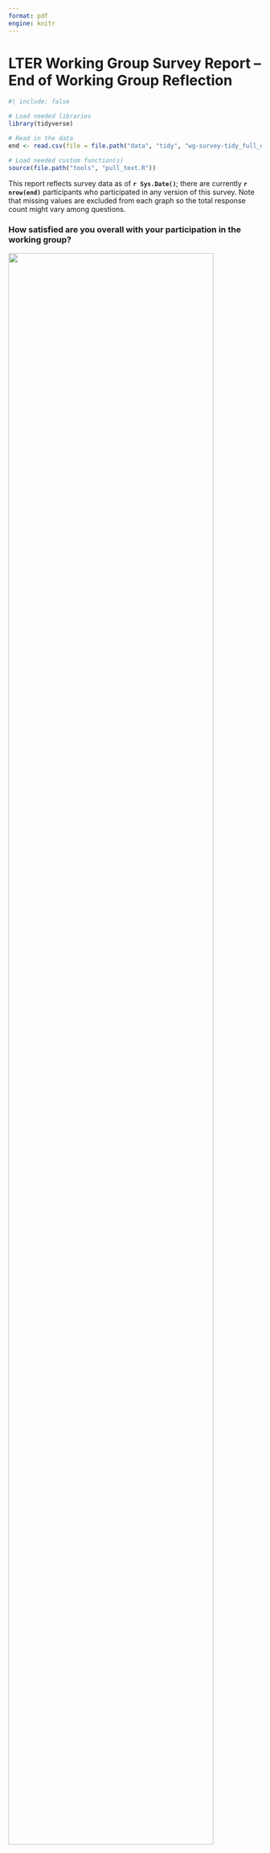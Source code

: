 ```yaml
---
format: pdf
engine: knitr
---
```


# LTER Working Group Survey Report -- End of Working Group Reflection

```r
#| include: false

# Load needed libraries
library(tidyverse)

# Read in the data
end <- read.csv(file = file.path("data", "tidy", "wg-survey-tidy_full_end.csv"))

# Load needed custom function(s)
source(file.path("tools", "pull_text.R"))
```

This report reflects survey data as of **`r Sys.Date()`**; there are currently **`r nrow(end)`** participants who participated in any version of this survey. Note that missing values are excluded from each graph so the total response count might vary among questions.

### How satisfied are you overall with your participation in the working group?

![](graphs/LTER_survey-03_full-wg-end_satisfaction.png){width="90%" fig-align="center"}

\newpage

### Do you have suggestions regarding things that could be done to increase your satisfaction with participation in the working group? If so, please share them here.

```r
#| echo: false
# Extract free text responses
pull_text(df = end, text = "satisfaction_suggestion_text")
```

\newpage

### Based on your experience with this working group, would you be interested in participating in a future LTER synthesis working group?

![](graphs/LTER_survey-03_full-wg-end_future-interest-self.png){width="90%" fig-align="center"}

\newpage

### How likely are you to encourage a colleague to participate in a future LTER synthesis working group?

![](graphs/LTER_survey-03_full-wg-end_future-encourage-peer.png){width="90%" fig-align="center"}

\newpage

### As part of the survey you completed during your first meeting, you described your expectations regarding the working group's research products or other outcomes. To what degree have your expecations changed or evolved since that first meeting?

![](graphs/LTER_survey-03_full-wg-end_expectations-evolve.png){width="90%" fig-align="center"}

\newpage

### Please describe briefly how your ideas regarding what to expect of a synthesis working group have changed or evolved.

```r
#| echo: false
pull_text(df = end, text = "expectations_evolve_text")
```

\newpage

### Did your working group achieve important outcomes that were unexpected? Please describe these unexpected outcomes. What factors led to the production of each unexpected outcome?

```r
#| echo: false
pull_text(df = end, text = "unexpected_outcome_text")
```

\newpage

### From your perspective, to what degree did your working group's project make use of the unique skills, knowledge and perspectives that you brought to the group?

![](graphs/LTER_survey-03_full-wg-end_asset-used.png){width="90%" fig-align="center"}

\newpage

### To what degree have you experienced the following benefits through your participation in the working group?

Responses of "Great Benefit"

![](graphs/LTER_survey-03_full-wg-end_benefits.png){width="90%" fig-align="center"}

> Un-Abbreviated Axis Explanation

| | |
|:---|:---|
| The opportunity to have others' ideas enhance my work | Building/expanding a professional network |
| The chance to participate in group problem solving | The opportunity to gain deeper understanding of other disciplines |
| Authorship on academic publications or reports | Acquiring new areas of expertise |
| The chance to solve complex problems more quickly | Acquiring new technical or analytic skills |
| Receiving mentorship from more senior colleagues | Access to datasets |
| Opportunities to participate in public communication about the project | Leadership opportunities |
| Providing mentorship to more junior colleagues | Authorship on derived datasets or analytic software |
| Understanding people, cultures and forms of knowledge that are new to me | Better understanding the importance and techniques for safeguarding sensitive data and knowledge systems |
| Opportunities to co-create science with end users and decision makers | |

\newpage

### Every working group faces challenges in pursuing its work plan. From your perspective, what are the important challenges that your working group **overcame** during the project? [emphasis added *post hoc*]

```r
#| echo: false
pull_text(df = end, text = "challenges_overcome_text")
```

\newpage

### From your perspective, were there any important challenges that your working group was **not able to overcome**? If so, please describe them here. \[emphasis added _post hoc_\]

```r
#| echo: false
pull_text(df = end, text = "challenges_not_overcome_text")
```

\newpage

### What kinds of support were most helpful in achieving the expected outcomes or overcoming challenges?

Note that the new variant uses the above phrasing while the old variant asked respondents for four specific unmet expectations and then asked how helpful these support categories would have been in meeting those goals.

Answers of "Helped Significantly"

![](graphs/LTER_survey-03_full-wg-end_support-value.png){width="90%" fig-align="center"}

> Un-Abbreviated Axis Explanation

| | |
|:---|:---|
| Preparing data for analysis | Identifying and/or acquiring relevant data |
| Developing a workflow | Facilitating communication in between in-person meetings |
| Building and facilitating collaboration and teamwork | Structuring and planning for in-person meetings |
| Identifying potential working group participants | Identifying analytic approaches |
| Communicating about the outcomes of your group's work | |

\newpage

### If you have comments or feedback about the survey, or additional information you would like to share at this time, please enter them here.

```r
#| echo: false
pull_text(df = end, text = "feedback_text") 
```
